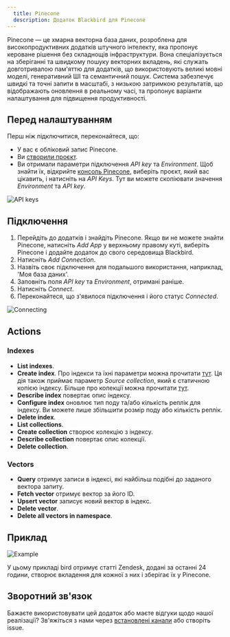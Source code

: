 ```yaml
---
  title: Pinecone
  description: Додаток Blackbird для Pinecone
---
```


<LinkCard title="Переглянути на Github" target="_blank" href="https://github.com/bb-io/Pinecone" icon="github" />


Pinecone — це хмарна векторна база даних, розроблена для високопродуктивних додатків штучного інтелекту, яка пропонує кероване рішення без складнощів інфраструктури. Вона спеціалізується на зберіганні та швидкому пошуку векторних вкладень, які служать довготривалою пам'яттю для додатків, що використовують великі мовні моделі, генеративний ШІ та семантичний пошук. Система забезпечує швидкі та точні запити в масштабі, з низькою затримкою результатів, що відображають оновлення в реальному часі, та пропонує варіанти налаштування для підвищення продуктивності.

## Перед налаштуванням

Перш ніж підключитися, переконайтеся, що: 

- У вас є обліковий запис Pinecone.
- Ви [створили проєкт](https://docs.pinecone.io/docs/create-project).
- Ви отримали параметри підключення _API key_ та _Environment_. Щоб знайти їх, відкрийте [консоль Pinecone](https://app.pinecone.io/), виберіть проєкт, який вас цікавить, і натисніть на _API Keys_. Тут ви можете скопіювати значення _Environment_ та _API key_.

![API keys](https://raw.githubusercontent.com/bb-io/Pinecone/main/image/api_keys.png)

## Підключення

1. Перейдіть до додатків і знайдіть Pinecone. Якщо ви не можете знайти Pinecone, натисніть _Add App_ у верхньому правому куті, виберіть Pinecone і додайте додаток до свого середовища Blackbird.
2. Натисніть _Add Connection_.
3. Назвіть своє підключення для подальшого використання, наприклад, 'Моя база даних'.
4. Заповніть поля _API key_ та _Environment_, отримані раніше.
5. Натисніть _Connect_.
6. Переконайтеся, що з'явилося підключення і його статус _Connected_.

![Connecting](https://raw.githubusercontent.com/bb-io/Pinecone/main/image/connecting.png)

## Actions

### Indexes

- **List indexes**.
- **Create index**. Про індекси та їхні параметри можна прочитати [тут](https://docs.pinecone.io/docs/indexes). Ця дія також приймає параметр _Source collection_, який є статичною копією індексу. Більше про колекції можна прочитати [тут](https://docs.pinecone.io/docs/collections).
- **Describe index** повертає опис індексу.
- **Configure index** оновлює тип поду та/або кількість реплік для індексу. Ви можете лише збільшити розмір поду або кількість реплік.
- **Delete index**.
- **List collections**.
- **Create collection** створює колекцію з індексу.
- **Describe collection** повертає опис колекції.
- **Delete collection**.

### Vectors

- **Query** отримує записи в індексі, які найбільш подібні до заданого вектора запиту.
- **Fetch vector** отримує вектор за його ID.
- **Upsert vector** записує новий вектор в індекс.
- **Delete vector**.
- **Delete all vectors in namespace**.

## Приклад

![Example](https://raw.githubusercontent.com/bb-io/Pinecone/main/image/example.png)

У цьому прикладі bird отримує статті Zendesk, додані за останні 24 години, створює вкладення для кожної з них і зберігає їх у Pinecone.

## Зворотний зв'язок

Бажаєте використовувати цей додаток або маєте відгуки щодо нашої реалізації? Зв'яжіться з нами через [встановлені канали](https://www.blackbird.io/) або створіть issue.